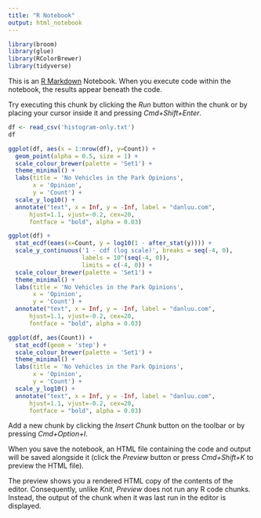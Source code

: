 ```yaml
---
title: "R Notebook"
output: html_notebook
---
```


```r
library(broom)
library(glue)
library(RColorBrewer)
library(tidyverse)
```

This is an [R Markdown](http://rmarkdown.rstudio.com) Notebook. When you execute code within the notebook, the results appear beneath the code. 

Try executing this chunk by clicking the *Run* button within the chunk or by placing your cursor inside it and pressing *Cmd+Shift+Enter*. 


```r
df <- read_csv('histogram-only.txt')
df
```

```r
ggplot(df, aes(x = 1:nrow(df), y=Count)) +
  geom_point(alpha = 0.5, size = 1) +
  scale_colour_brewer(palette = 'Set1') +
  theme_minimal() +
  labs(title = 'No Vehicles in the Park Opinions',
       x = 'Opinion',
       y = 'Count') +
  scale_y_log10() +
  annotate("text", x = Inf, y = -Inf, label = "danluu.com",
      hjust=1.1, vjust=-0.2, cex=20,
      fontface = "bold", alpha = 0.03)
```

```r
ggplot(df) +
  stat_ecdf(eaes(x=Count, y = log10(1 - after_stat(y)))) +
  scale_y_continuous('1 - cdf (log scale)', breaks = seq(-4, 0), 
                     labels = 10^(seq(-4, 0)),
                     limits = c(-4, 0)) +  
  scale_colour_brewer(palette = 'Set1') +
  theme_minimal() +
  labs(title = 'No Vehicles in the Park Opinions',
       x = 'Opinion',
       y = 'Count') +
  annotate("text", x = Inf, y = -Inf, label = "danluu.com",
      hjust=1.1, vjust=-0.2, cex=20,
      fontface = "bold", alpha = 0.03)
```



```r
ggplot(df, aes(Count)) +
  stat_ecdf(geom = 'step') +
  scale_colour_brewer(palette = 'Set1') +
  theme_minimal() +
  labs(title = 'No Vehicles in the Park Opinions',
       x = 'Opinion',
       y = 'Count') +
  scale_y_log10() +
  annotate("text", x = Inf, y = -Inf, label = "danluu.com",
      hjust=1.1, vjust=-0.2, cex=20,
      fontface = "bold", alpha = 0.03)
```
Add a new chunk by clicking the *Insert Chunk* button on the toolbar or by pressing *Cmd+Option+I*.

When you save the notebook, an HTML file containing the code and output will be saved alongside it (click the *Preview* button or press *Cmd+Shift+K* to preview the HTML file). 

The preview shows you a rendered HTML copy of the contents of the editor. Consequently, unlike *Knit*, *Preview* does not run any R code chunks. Instead, the output of the chunk when it was last run in the editor is displayed.

